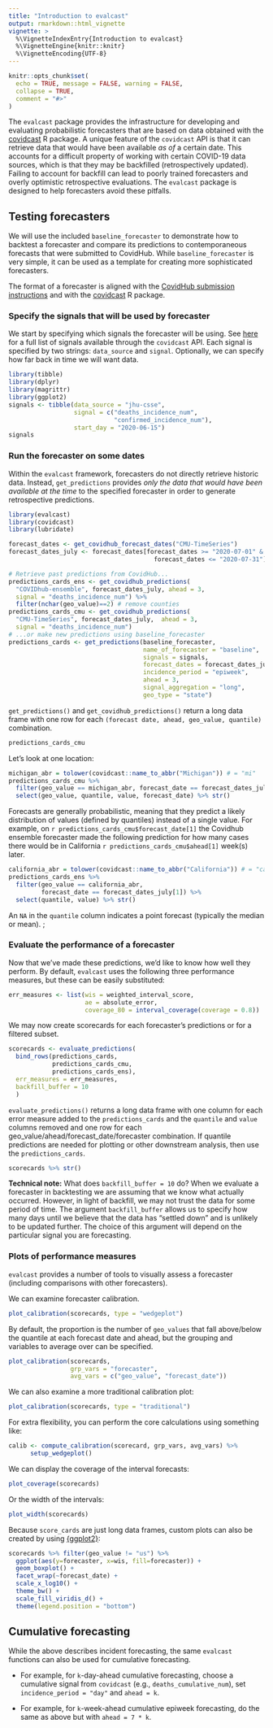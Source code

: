 ```yaml
---
title: "Introduction to evalcast"
output: rmarkdown::html_vignette
vignette: >
  %\VignetteIndexEntry{Introduction to evalcast}
  %\VignetteEngine{knitr::knitr}
  %\VignetteEncoding{UTF-8}
---
```


```r
knitr::opts_chunk$set(
  echo = TRUE, message = FALSE, warning = FALSE,
  collapse = TRUE,
  comment = "#>"
)
```

The `evalcast` package provides the infrastructure for developing and evaluating probabilistic forecasters that are based on data obtained with the [covidcast](https://cmu-delphi.github.io/covidcast/covidcastR/) R package.  A unique feature of the `covidcast` API is that it can retrieve data that would have been available *as of* a certain date.  This accounts for a difficult property of working with certain COVID-19 data sources, which is that they may be backfilled (retrospectively updated).  Failing to account for backfill can lead to poorly trained forecasters and overly optimistic retrospective evaluations.  The `evalcast` package is designed to help forecasters avoid these pitfalls.


## Testing forecasters
We will use the included `baseline_forecaster` to demonstrate how to backtest a forecaster and compare its predictions to contemporaneous forecasts that were submitted to CovidHub. While `baseline_forecaster` is very simple, it can be used as a template for creating more sophisticated forecasters.

The format of a forecaster is aligned with the [CovidHub submission instructions](https://github.com/reichlab/covid19-forecast-hub/blob/master/data-processed/README.md) and with the [covidcast](https://cmu-delphi.github.io/covidcast/covidcastR/) R package.

### Specify the signals that will be used by forecaster

We start by specifying which signals the forecaster will be using.  See [here](https://cmu-delphi.github.io/delphi-epidata/api/covidcast_signals.html) for a full list of signals available through the `covidcast` API.  Each signal is specified by two strings: `data_source` and `signal`.  Optionally, we can specify how far back in time we will want data.

```r
library(tibble)
library(dplyr)
library(magrittr)
library(ggplot2)
signals <- tibble(data_source = "jhu-csse", 
                  signal = c("deaths_incidence_num", 
                             "confirmed_incidence_num"), 
                  start_day = "2020-06-15")
signals
```

### Run the forecaster on some dates

Within the `evalcast` framework, forecasters do not directly retrieve historic data. Instead, `get_predictions` provides *only the data that would have been available at the time* to the specified forecaster in order to generate retrospective predictions.

```r
library(evalcast)
library(covidcast)
library(lubridate)

forecast_dates <- get_covidhub_forecast_dates("CMU-TimeSeries")
forecast_dates_july <- forecast_dates[forecast_dates >= "2020-07-01" & 
                                        forecast_dates <= "2020-07-31"]

# Retrieve past predictions from CovidHub...
predictions_cards_ens <- get_covidhub_predictions(
  "COVIDhub-ensemble", forecast_dates_july, ahead = 3, 
  signal = "deaths_incidence_num") %>%
  filter(nchar(geo_value)==2) # remove counties
predictions_cards_cmu <- get_covidhub_predictions(
  "CMU-TimeSeries", forecast_dates_july,  ahead = 3, 
  signal = "deaths_incidence_num")
# ...or make new predictions using baseline_forecaster
predictions_cards <- get_predictions(baseline_forecaster,
                                     name_of_forecaster = "baseline",
                                     signals = signals,
                                     forecast_dates = forecast_dates_july,
                                     incidence_period = "epiweek",
                                     ahead = 3,
                                     signal_aggregation = "long",
                                     geo_type = "state")
```

`get_predictions()` and `get_covidhub_predictions()` return a long data frame with one row for each `(forecast date, ahead, geo_value, quantile)` combination.

```r
predictions_cards_cmu
```


Let's look at one location:

```r
michigan_abr = tolower(covidcast::name_to_abbr("Michigan")) # = "mi"
predictions_cards_cmu %>% 
  filter(geo_value == michigan_abr, forecast_date == forecast_dates_july[1]) %>%
  select(geo_value, quantile, value, forecast_date) %>% str()
```

Forecasts are generally probabilistic, meaning that they predict a likely distribution of values (defined by quantiles) instead of a single value. For example, on `r predictions_cards_cmu$forecast_date[1]` the Covidhub ensemble forecaster made the following prediction for how many cases there would be in California `r predictions_cards_cmu$ahead[1]` week(s) later.
```r
california_abr = tolower(covidcast::name_to_abbr("California")) # = "ca"
predictions_cards_ens %>%
  filter(geo_value == california_abr, 
         forecast_date == forecast_dates_july[1]) %>%
  select(quantile, value) %>% str()
```

An `NA` in the `quantile` column indicates a point forecast (typically the median or mean).
;

### Evaluate the performance of a forecaster

Now that we've made these predictions, we'd like to know how well they perform.  By default, `evalcast` uses the following three performance measures, but these can be easily substituted:

```r
err_measures <- list(wis = weighted_interval_score,
                     ae = absolute_error,
                     coverage_80 = interval_coverage(coverage = 0.8))
```

We may now create scorecards for each forecaster's predictions or for a filtered subset. 

```r
scorecards <- evaluate_predictions(
  bind_rows(predictions_cards, 
            predictions_cards_cmu, 
            predictions_cards_ens),
  err_measures = err_measures,
  backfill_buffer = 10
  )
```


`evaluate_predictions()` returns a long data frame with one column for each error measure added to the `predictions_cards` and the `quantile` and `value` columns removed and one row for each geo_value/ahead/forecast_date/forecaster combination. If quantile predictions are needed for plotting or other downstream analysis, then use the `predictions_cards`. 

```r
scorecards %>% str()
```


**Technical note:** What does `backfill_buffer = 10` do?  When we evaluate a forecaster in backtesting we are assuming that we know what actually occurred.  However, in light of backfill, we may not trust the data for some period of time.  The argument `backfill_buffer` allows us to specify how many days until we believe that the data has "settled down" and is unlikely to be updated further.  The choice of this argument will depend on the particular signal you are forecasting.

### Plots of performance measures

`evalcast` provides a number of tools to visually assess a forecaster (including comparisons with other forecasters).

We can examine forecaster calibration.

```r
plot_calibration(scorecards, type = "wedgeplot")
```

By default, the proportion is the number of `geo_values` that fall above/below the quantile at each forecast date and ahead, but the grouping and variables to average over can be specified.

```r
plot_calibration(scorecards, 
                 grp_vars = "forecaster", 
                 avg_vars = c("geo_value", "forecast_date"))
```

We can also examine a more traditional calibration plot:

```r
plot_calibration(scorecards, type = "traditional")
```


For extra flexibility, you can perform the core calculations using something like:

```r
calib <- compute_calibration(scorecard, grp_vars, avg_vars) %>%
      setup_wedgeplot()
```

We can display the coverage of the interval forecasts:

```r
plot_coverage(scorecards)
```

Or the width of the intervals:

```r
plot_width(scorecards)
```

Because `score_cards` are just long data frames, custom plots can also be created by using [{ggplot2}](http://ggplot2.tidyverse.org):

```r
scorecards %>% filter(geo_value != "us") %>%
  ggplot(aes(y=forecaster, x=wis, fill=forecaster)) +
  geom_boxplot() +
  facet_wrap(~forecast_date) +
  scale_x_log10() +
  theme_bw() +
  scale_fill_viridis_d() +
  theme(legend.position = "bottom")
```


## Cumulative forecasting

While the above describes incident forecasting, the same `evalcast` functions can also be used for cumulative forecasting.

- For example, for `k`-day-ahead cumulative forecasting, choose a cumulative signal from `covidcast` (e.g., `deaths_cumulative_num`), set `incidence_period = "day"` and `ahead = k`.

- For example, for `k`-week-ahead cumulative epiweek forecasting, do the same as above but with `ahead = 7 * k`.




